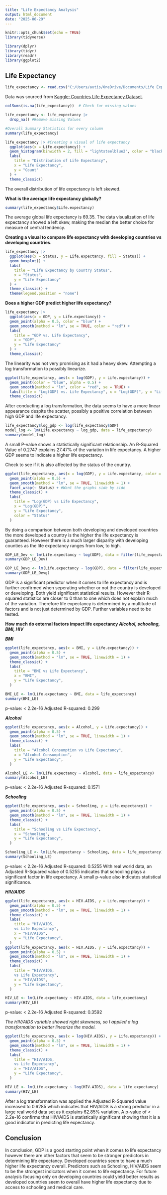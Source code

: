 ---
title: "Life Expectancy Analysis"
output: html_document
date: "2025-06-29"
---

```{r setup, include=FALSE, message=FALSE, warning=FALSE}
knitr::opts_chunk$set(echo = TRUE)
library(tidyverse)   

```

```{r}
library(dplyr)       
library(tidyr)    
library(readr)       
library(ggplot2)    

```

## Life Expectancy


```{r}
life_expectancy <- read.csv("C:/Users/autis/OneDrive/Documents/Life Expectancy/Data/life_expectancy.csv") #load the data set
```

Data was sourced from [Kaggle: Countries Life Expectancy Dataset](https://www.kaggle.com/datasets/amirhosseinmirzaie/countries-life-expectancy?resource=download).

```{r}
colSums(is.na(life_expectancy))  # Check for missing values 
```

```{r}
life_expectancy <- life_expectancy |>
  drop_na() #Remove missing Values
```

```{r}
#Overall Summary Statistics for every column
summary(life_expectancy)
```

```{r}
life_expectancy |> #Creating a visual of life expectancy
  ggplot(aes(x = Life.expectancy)) +
  geom_histogram(binwidth = 2, fill = "lightsteelblue2", color = "black") +
  labs(
    title = "Distribution of Life Expectancy",
    x = "Life Expectancy",
    y = "Count"
  ) +
  theme_classic()

```

The overall distribution of life expectancy is left skewed.

**What is the average life expectancy globally?**

```{r}
summary(life_expectancy$Life.expectancy)
```

The average global life expectancy is 69.35. The data visualization of life expectancy showed a left skew, making the median the better choice for measure of central tendency.

**Creating a visual to compare life expectancy with developing countries vs developing countries.**

```{r}
life_expectancy |>
  ggplot(aes(x = Status, y = Life.expectancy, fill = Status)) +
  geom_boxplot() +
  labs(
    title = "Life Expectancy by Country Status",
    x = "Status",
    y = "Life Expectancy"
  ) +
  theme_classic() +
  theme(legend.position = "none")

```

**Does a higher GDP predict higher life expectancy?**

```{r}
life_expectancy |>
  ggplot(aes(x = GDP, y = Life.expectancy)) +
  geom_point(alpha = 0.5, color = "blue") +
  geom_smooth(method = "lm", se = TRUE, color = "red") +
  labs(
    title = "GDP vs. Life Expectancy",
    x = "GDP",
    y = "Life Expectancy"
  ) +
  theme_classic()
```

The linearity was not very promising as it had a heavy skew. Attempting a log transformation to possibly linearize.

```{r}
ggplot(life_expectancy, aes(x = log(GDP), y = Life.expectancy)) +
  geom_point(color = "blue", alpha = 0.5) +
  geom_smooth(method = "lm", color = "red", se = TRUE) +
  labs(title = "Log(GDP) vs. Life Expectancy", x = "Log(GDP)", y = "Life Expectancy") +
  theme_classic()

```

After conducting a log transformation, the data seems to have a more linear appearance despite the scatter, possibly a positive correlation between high GDP and life expectancy.

```{r}
life_expectancy$log_gdp <- log(life_expectancy$GDP)
model_log <- lm(Life.expectancy ~ log_gdp, data = life_expectancy)
summary(model_log)

```

A small P-value shows a statistically significant relationship. An R-Squared Value of 0.2747 explains 27.47% of the variation in life expectancy. A higher GDP seems to indicate a higher life expectancy.

Check to see if it is also affected by the status of the country.

```{r}
ggplot(life_expectancy, aes(x = log(GDP), y = Life.expectancy, color = Status)) + #Adding status of developing vs developed
  geom_point(alpha = 0.5) +
  geom_smooth(method = "lm", se = TRUE, linewidth = 1) +
  facet_wrap(~ Status) + #Want the graphs side by side
  theme_classic() +
  labs(
    title = "Log(GDP) vs Life Expectancy",
    x = "Log(GDP)",
    y = "Life Expectancy",
    color = "Status"
  )
```

By doing a comparison between both developing and developed countries the more developed a country is the higher the life expectancy is guaranteed. However there is a much larger disparity with developing counties as the life expectancy ranges from low, to high.

```{r}
GDP_LE_Dev <- lm(Life.expectancy ~ log(GDP), data = filter(life_expectancy, Status == "Developed"))
summary(GDP_LE_Dev)

GDP_LE_Devg <- lm(Life.expectancy ~ log(GDP), data = filter(life_expectancy, Status == "Developing"))
summary(GDP_LE_Devg)

```

GDP is a significant predictor when it comes to life expectancy and is further confirmed when seperating whether or not the country is developed or developing. Both yield significant statistical results. However their R-squared statistics are closer to 0 than to one which does not explain much of the variation. Therefore life expectancy is determined by a multitude of factors and is not just determined by GDP. Further variables need to be tested.

**How much do external factors impact life expectancy *Alcohol, schooling, BMI, HIV***

***BMI***

```{r}
ggplot(life_expectancy, aes(x = BMI, y = Life.expectancy)) +
  geom_point(alpha = 0.5) +
  geom_smooth(method = "lm", se = TRUE, linewidth = 1) +
  theme_classic() +
  labs(
    title = "BMI vs Life Expectancy",
    x = "BMI",
    y = "Life Expectancy",
  )

```

```{r}
BMI_LE <- lm(Life.expectancy ~ BMI, data = life_expectancy)
summary(BMI_LE)
```

p-value: \< 2.2e-16 Adjusted R-squared: 0.299

***Alcohol***

```{r}
ggplot(life_expectancy, aes(x = Alcohol, y = Life.expectancy)) +
  geom_point(alpha = 0.5) +
  geom_smooth(method = "lm", se = TRUE, linewidth = 1) +
  theme_classic() +
  labs(
    title = "Alcohol Consumption vs Life Expectancy",
    x = "Alcohol Consumption",
    y = "Life Expectancy",
  )

```

```{r}
Alcohol_LE <- lm(Life.expectancy ~ Alcohol, data = life_expectancy)
summary(Alcohol_LE)
```

p-value: \< 2.2e-16 Adjusted R-squared: 0.1571

***Schooling***

```{r}
ggplot(life_expectancy, aes(x = Schooling, y = Life.expectancy)) +
  geom_point(alpha = 0.5) +
  geom_smooth(method = "lm", se = TRUE, linewidth = 1) +
  theme_classic() +
  labs(
    title = "Schooling vs Life Expectancy",
    x = "Schooling",
    y = "Life Expectancy",
  )
```

```{r}
Schooling_LE <- lm(Life.expectancy ~ Schooling, data = life_expectancy)
summary(Schooling_LE)
```

p-value: < 2.2e-16 Adjusted R-squared: 0.5255 With real world data, an Adjusted R-Squared value of 0.5255 indicates that schooling plays a significant factor in life expectancy. A small p-value also indicates statistical significance.

***HIV/AIDS***

```{r}
ggplot(life_expectancy, aes(x = HIV.AIDS, y = Life.expectancy)) +
  geom_point(alpha = 0.5) +
  geom_smooth(method = "lm", se = TRUE, linewidth = 1) +
  theme_classic() +
  labs(
    title = "HIV/AIDS,
    vs Life Expectancy",
    x = "HIV/AIDS",
    y = "Life Expectancy",
  )
ggplot(life_expectancy, aes(x = HIV.AIDS, y = Life.expectancy)) +
  geom_point(alpha = 0.5) +
  geom_smooth(method = "lm", se = TRUE, linewidth = 1) +
  theme_classic() +
  labs(
    title = "HIV/AIDS,
    vs Life Expectancy",
    x = "HIV/AIDS",
    y = "Life Expectancy",
  )
```

```{r}
HIV_LE <- lm(Life.expectancy ~ HIV.AIDS, data = life_expectancy)
summary(HIV_LE)
```

p-value: \< 2.2e-16 Adjusted R-squared: 0.3592

*The HIV/AIDS variable showed right skewness, so I applied a log transformation to better linearize the model.*

```{r}
ggplot(life_expectancy, aes(x = log(HIV.AIDS), y = Life.expectancy)) +
  geom_point(alpha = 0.5) +
  geom_smooth(method = "lm", se = TRUE, linewidth = 1) +
  theme_classic() +
  labs(
    title = "HIV/AIDS,
    vs Life Expectancy",
    x = "HIV/AIDS",
    y = "Life Expectancy",
  )
```

```{r}
HIV_LE <- lm(Life.expectancy ~ log(HIV.AIDS), data = life_expectancy)
summary(HIV_LE)
```

After a log transformation was applied the Adjusted R-Squared value increased to 0.6285 which indicates that HIV/AIDS is a strong predictor in a large real world data set as it explains 62.85% variation. A p-value of < 2.2e-16 confirms that HIV/AIDS is statistically significant showing that it is a good indicator in predicting life expectancy.

## Conclusion

In conclusion, GDP is a good starting point when it comes to life expectancy however there are other factors that seem to be stronger predictors in determining life expectancy. Developed countries seem to have a much higher life expectancy overall. Predictors such as Schooling, HIV/AIDS seem to be the strongest indicators when it comes to life expectancy. For future analysis focusing only on developing countries could yield better results as developed countries seem to overall have higher life expectancy due to access to schooling and medical care. 